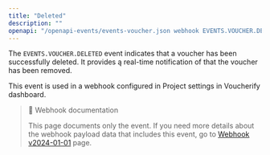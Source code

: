 ```yaml
---
title: "Deleted"
description: ""
openapi: "/openapi-events/events-voucher.json webhook EVENTS.VOUCHER.DELETED"
---
```


The `EVENTS.VOUCHER.DELETED` event indicates that a voucher has been successfully deleted. It provides ą real-time notification of that the voucher has been removed.

This event is used in a webhook configured in Project settings in Voucherify dashboard.

> 📘 Webhook documentation
>
> This page documents only the event. If you need more details about the webhook payload data that includes this event, go to [Webhook v2024-01-01](ref:introduction-to-webhooks "Introduction to webhooks v2024-01-01") page.